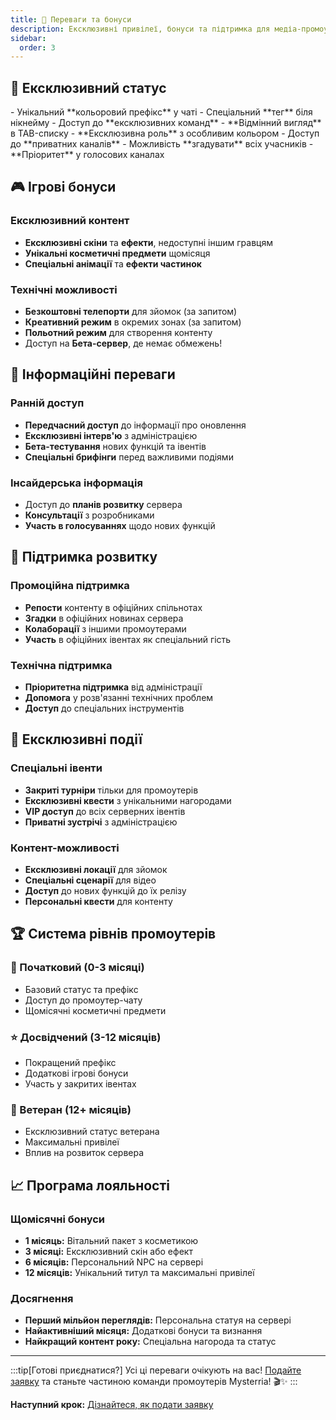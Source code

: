 ```yaml
---
title: 🎁 Переваги та бонуси
description: Ексклюзивні привілеї, бонуси та підтримка для медіа-промоутерів Mysterria
sidebar:
  order: 3
---
```



## 👑 Ексклюзивний статус

<CardGrid>
<Card title="У грі" icon="star">
- Унікальний **кольоровий префікс** у чаті
- Спеціальний **тег** біля нікнейму
- Доступ до **ексклюзивних команд**
- **Відмінний вигляд** в TAB-списку
</Card>

<Card title="У Discord" icon="discord">
- **Ексклюзивна роль** з особливим кольором
- Доступ до **приватних каналів**
- Можливість **згадувати** всіх учасників
- **Пріоритет** у голосових каналах
</Card>
</CardGrid>

## 🎮 Ігрові бонуси

### Ексклюзивний контент
- **Ексклюзивні скіни** та **ефекти**, недоступні іншим гравцям
- **Унікальні косметичні предмети** щомісяця
- **Спеціальні анімації** та **ефекти частинок**

### Технічні можливості
- **Безкоштовні телепорти** для зйомок (за запитом)
- **Креативний режим** в окремих зонах (за запитом)
- **Польотний режим** для створення контенту
- Доступ на **Бета-сервер**, де немає обмежень!

## 📰 Інформаційні переваги

### Ранній доступ
- **Передчасний доступ** до інформації про оновлення
- **Ексклюзивні інтерв'ю** з адміністрацією
- **Бета-тестування** нових функцій та івентів
- **Спеціальні брифінги** перед важливими подіями

### Інсайдерська інформація
- Доступ до **планів розвитку** сервера
- **Консультації** з розробниками
- **Участь в голосуваннях** щодо нових функцій

## 🚀 Підтримка розвитку

### Промоційна підтримка
- **Репости** контенту в офіційних спільнотах
- **Згадки** в офіційних новинах сервера
- **Колаборації** з іншими промоутерами
- **Участь** в офіційних івентах як спеціальний гість

### Технічна підтримка
- **Пріоритетна підтримка** від адміністрації
- **Допомога** у розв'язанні технічних проблем
- **Доступ** до спеціальних інструментів

## 🎪 Ексклюзивні події

### Спеціальні івенти
- **Закриті турніри** тільки для промоутерів
- **Ексклюзивні квести** з унікальними нагородами
- **VIP доступ** до всіх серверних івентів
- **Приватні зустрічі** з адміністрацією

### Контент-можливості
- **Ексклюзивні локації** для зйомок
- **Спеціальні сценарії** для відео
- **Доступ** до нових функцій до їх релізу
- **Персональні квести** для контенту

## 🏆 Система рівнів промоутерів

### 🌟 Початковий (0-3 місяці)
- Базовий статус та префікс
- Доступ до промоутер-чату
- Щомісячні косметичні предмети

### ⭐ Досвідчений (3-12 місяців)
- Покращений префікс
- Додаткові ігрові бонуси
- Участь у закритих івентах

### 🌠 Ветеран (12+ місяців)
- Ексклюзивний статус ветерана
- Максимальні привілеї
- Вплив на розвиток сервера

## 📈 Програма лояльності

### Щомісячні бонуси
- **1 місяць:** Вітальний пакет з косметикою
- **3 місяці:** Ексклюзивний скін або ефект
- **6 місяців:** Персональний NPC на сервері
- **12 місяців:** Унікальний титул та максимальні привілеї

### Досягнення
- **Перший мільйон переглядів:** Персональна статуя на сервері
- **Найактивніший місяця:** Додаткові бонуси та визнання
- **Найкращий контент року:** Спеціальна нагорода та статус

---

:::tip[Готові приєднатися?]
Усі ці переваги очікують на вас! [Подайте заявку](/promoters/application) та станьте частиною команди промоутерів Mysterria! 🎬✨
:::

**Наступний крок:** [Дізнайтеся, як подати заявку](/promoters/application)